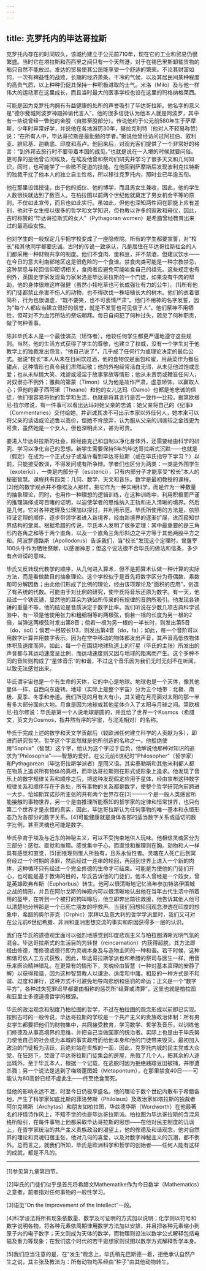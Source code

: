 ```yaml
---
---
---
```

title: 克罗托内的毕达哥拉斯
---




克罗托内存在的时间较久，该城约建立于公元前710年，现在它的工业和贸易仍很繁盛。当时它在塔拉斯和西西里之间只有一个天然港，对于在锡巴里斯卸载货物的船只自然不能放过。发达的贸易使其公民能享受一个舒适的繁荣。不论其财富如何，一次有裨益性的战败，长期的经济萧条，干冷的气候，以及其居民间某种程度的高贵气质，以上种种仍促其保持一种积极进取的士气。米洛（Milo）及与他一样伟大的运动家在这里成长，而且当时最大的医事学校也设在这里的玛格纳格莱西。

可能是因为克罗托内拥有有益健康的处所的声誉吸引了毕达哥拉斯。他名字的意义是“德尔斐城阿波罗神殿神谕代言人”，他的很多信徒认为他本人就是阿波罗，其中有一些说曾经一瞥他的金股（自膝至股部分）。传说他约于公元前580年生于萨摩斯，少年时异常好学，并说他在各地游历30年，赫拉克利特（他对人不轻易称赞）说：“在所有人中，毕达哥拉斯是最勤勉的学者。”据说他曾经访问过阿拉伯、叙利亚、腓尼基、迦勒底、印度和高卢。他回来后，对观光客们提供了一个非常好的格言：“到外邦去旅行时不要带着本国的成见。”也就是说在一入境的时候就要问俗。更可靠的是他曾访问埃及，在埃及他曾和祭司们研究并学习了很多天文和几何知识，同时，也可能学了一些微不足道的技能。在他回到萨摩斯后发现波利克拉特斯的独裁干扰了他本人的独立自主性格，所以移往克罗托内，那时业已年逾五旬。

他在那里设馆授徒。由于他的威仪、他的博学，而且男女生兼收，因此，他的学生人数很快就达到了数百人。在柏拉图以前两个世纪他就奠定了男女机会平等的原则，不仅如此宣传，而且也如此实行。虽如此，但他也深知两性间在职能上应有差别，他对于女生授以很多的哲学和文学知识，但也教以许多的家政和母仪，因此，古时称赞的“毕达哥拉斯式的女人”（Pythagoran women）是希腊曾经教育出来过的最高级女性。

他对学生的一般规定几乎把学校变成了一座隐修院。所有的学生都要宣誓，对“校长”和其他同学都要忠诚。古时的传说一致承认，凡是居住在毕达哥拉斯社会的人们都采用一种财物共享的制度。他们不食肉、蛋和豆，并不禁酒，但建议饮水——在今日的意大利南部地区这是很危险的一个食谱。禁食肉类可能是一种宗教禁忌，这种禁忌与轮回信仰密切相关，食肉者应避免可能啖食自己的祖先。这些规定也有例外，英国史学家发现角力家米洛是毕达哥拉斯的一个门徒，如果没有牛肉的帮助，他的身体很难这样强健（虽然小犊吃草也可长成强壮有力的公牛）。[1]所有他的门徒都禁止杀害不伤人的动物，也不得砍伐一株培植长大的树木。他们的衣着很简朴，行为也很谦虚，“既不要笑，也不可表情严肃”。他们不用神的名字发誓，因为“每个人都应当建立很好的信誉，就是不发誓也可见信于人”。他们祭神不用牺牲，但可对不为血污所玷的祭坛朝拜。每日自问犯了何种过失，疏忽了何种职责，做了何种善事。

除非毕氏本人是一个最佳演员（矫饰者），他较任何学生都更严谨地遵守这些规则。当然，他的生活方式获得了学生的尊敬，也建立了权威，没有一个学生对于他教学上的独裁发出怨言，“他自己说了”，几乎成了任何行为或理论决定的最后公式。据说“校长”本人从未在日间饮过酒，他的食物仅是面包和蜜，用蔬菜作为餐后甜点，这种情形也真令我们肃然起敬；他的外袍经常洁白无瑕，从未见他过饱或恋爱；也从未纵情大笑、戏谑或浸淫于故事掌故等情形；他从未责罚或鞭笞任何人，对奴隶亦不例外；雅典的第蒙（Timon）认为他是故作严肃，虚意矫饰，以赢取人心；但他的妻子西阿诺（Theano）和他的女儿达玛（Damo）也都是他忠诚的信徒，他们很容易将他的哲学和生活，也就是将其言行是否一致作一比较。据第欧根尼·拉尔修说，有一件事可以看出达玛对她父亲的忠诚：她父亲将自己的《纪事》（Commentaries）交付给她，并训诫其决不可出示本家以外任何人，她本来可以将父亲的谈话或论述售以高价，但她不肯放弃，认为服从父亲的训谕较之金钱更为可贵，虽然她是一个女人，但也深明此义，甚为可贵。

要进入毕达哥拉斯的社会，除经由克己和自制以净化身体外，还需要经由科学的研究、学习以净化自己的思想。新学生需要保持5年的毕达哥拉斯式沉默——也就是（假定）在成为一个正式分子或准许看到毕达哥拉斯（或在毕氏指导下学习？）以前，只能接受教训，不得发问或有所争辩。学者们也区分为两类：一类是外围学生（exoterici），一类是内部分子（esoterici），只有内部分子才能享受“校长”本人的秘密智慧。课程共有四类：几何、数学、天文和音乐。数学是最初教授的课程。[2]他的数学观点并不像埃及人那样，把它作为一种实用科学，而是作为一种数量的抽象理论，同时，也用作一种理想的逻辑训练，在这种训练中，利用积极而严谨的推理演绎成可目睹的证明，以迫使学者的思维纳入正轨和进入清晰的境界。然后是几何，它对各种定理及公理加以探讨，并利用示范。毕氏所使用的方法是，依照待证定理的顺序，逐步带领学者进入新境界，经由新境界的逐渐扩展，进而窥知世界结构的堂奥。根据希腊的传说，毕氏本人发明了很多定理：其中最重要的是三角形内各角之和等于两个直角，以及一个直角三角形斜边之平方等于其他两股平方之和。阿波罗德路斯（Apollodorus）告诉我们，当“校长”发现这个定理时，曾屠宰100头牛作为牺牲祭献，以感谢神恩；但这个说法很不合毕氏的做法和信条，多少有点诽谤的意味。

毕氏又反转现代教学的顺序，从几何进入算术，但不是把算术认做一种计算的实际方法，而是看做数目的抽象理论。这个学校似乎是首先将数字区分为奇偶数、素数和可分解因数；由此他们形成了比例的理论，经由该项理论及“面积的应用”，创造了有系统的代数。可能由于对比例的研究，使毕氏将音乐还原为数字。有一天，他经过一个铁匠铺，显然他的耳朵为铁砧所传来的有规律的音韵所吸引。他发现各铁锤的重量不等，他的结论是音质决定于数字比率。我们听说在少数几项古典科学试验中，有一项是他使用张力和粗细相等的两根弦，倘若一根的长度为另一根的2倍，当弹这两根弦时发出第8音；倘若一根为另一根的一半长时，则发出第5音（do，sol）；倘若一根较长1/3，则发出第4音（do，fa）；如此，每一个音阶可以用数字计算并用数字表示。因为在空中移动的物体都发出声音，其声音高低依物体体积及速度而异。如此，每一个在围绕地球轨道上的行星（毕氏的主张）所发出的声音都与其运动速度呈比例，而运动速度则又因与地球的距离而产生。这个多种不同的音阶则构成了“星体音乐”的和谐，不过这个音乐因为我们无时无刻不在听闻，以致无法感觉出来。

毕氏谓宇宙也是一个有生命的天体，它的中心是地球。地球也是一个天体，像其他星体一样，自西向东旋转。地球（实际上是整个宇宙）分为五个地带：北极、南极、夏季、冬季和赤道。我们所见的月有大有小，其关键在月亮面对太阳的那一半有多大部分面向大地。月食是因为地球或其他星体介入了太阳与月球之间。第欧根尼·拉尔修说：毕氏是第一个人说地球是圆的，并且给了世界一个Kosmos（希腊文，英文为Cosmos，指井然有序的宇宙，与混沌相对）的名称。

毕氏于完成上述的数学和天文学贡献后（较欧洲任何建立科学的人贡献为多），即进而研究哲学。哲学这个字显然就是他所创造的名称之一。他拒绝使用“Sophia”（智慧）这个字，他认为这个字过于自负，他解说他那种对知识的追求为“Philosophia”——智慧的爱好。在公元前6世纪时“Philosopher”（哲学家）和Pythagorean（毕达哥拉斯学派者）是同义语。其实泰勒斯和其他米利都人都在物质上追求所有物体的真相，而毕达哥拉斯则在形式或形象上追求。他发现了音乐上的数字规律关系和顺序之后，把这种发现假定应用于星体，经由宣布这种数字规律关系和顺序存在于各处，所有事物的关系都是数字，使整个哲学研究向前跨进一大步。恰如斯宾诺莎所主张的共有两个世界存在[3]——一个是一般人类感官所能接触的事物世界，另一个是由推理所能察知的哲学家的定律和恒常世界，也只有第二个世界才是永恒的真实，因此，毕达哥拉斯认为任何事物的唯一基本和永恒形态乃为各部分的数字关系。[4]可能健康就是身体各部的适当数字关系或适切的数字比例，甚至灵魂也可能是数字。

毕氏孕育于埃及与近东的神秘主义，可以不受拘束地供人玩味。他相信灵魂区分为三部分：感觉、直觉和推理。感觉集中于心，而直觉和推理则在胸。动物和人一样具有感觉和直觉，[5]而推理则惟人所独有，且系永恒性者。灵魂在人死亡后到冥府经过一个时期的涤罪，然后经过一连串的轮回，再回到世界上进入一个新的肉体，这种循环只有经过一个完全修德的生命才可结束。可能是为使他的门徒们开心，也可能是基于教诲的目的，毕氏告诉他的门徒们，他本人曾经是一个妓女，曾是英雄欧弗布斯（Euphorbus）转生。他可以很清晰地记忆当年参加特洛伊围城之战的情形，并且在阿尔戈斯的神殿内可以很清晰地认出他在当年古代生活中所着用的盔甲，在听到一个被打的狗叫嗥后，他立即奔出前往救援，他告诉其他人他可以清楚地分辨那是一个已死亡朋友的呼救声。当我们回想轮回观念渗透在印度的想象中，希腊的奥尔菲克（Orphic）崇拜以及意大利的哲学学派里时，我们又可对在公元前6世纪希腊、非洲和亚洲思想交流的事实和原因获得多一层的认识。

我们在毕氏的道德观里面可以强烈地感觉到印度悲观主义与柏拉图清晰光明气氛的混合。毕达哥拉斯式的生活目的为转世（reincarnation）内获得超脱，其方法即经由修德，而修德或德行即为灵魂本身及与造物主间的一种和谐。若干时候，这种和谐可依人工方式获致，因此，毕达哥拉斯学派也和希腊的祭司与医生一样，用音乐来医治精神错乱。在更常有的情形下，灵魂经由智慧（一种对基本真理的安静了解）以获得和谐，因为这种智慧教人以谦逊、适度和中庸。相反的一种方式是不和谐、过度和罪行，这种方式不可避免地导向悲剧和惩罚的命运；正义是一个“数字平方”，各种过失犯罪迟早都要由相称的惩罚所“结算或清算”。这里也就是柏拉图和亚里士多德道德哲学的根源。

毕氏的政治观念和制度乃柏拉图的哲学，不过在柏拉图的观念形成以前即已实现。按照古时的一般传说，毕达哥拉斯的学校是一个共产主义的贵族政治体制：所有男女学生都要把他们的财物集中，共同接受教育，学习数学、哲学及音乐，以训练他们修德及从事高境界的思维，并把自己当做国家的统治者。实际上也是由于毕氏努力使他自己的社会成为本城的事实政府而给他本身和他的门徒带来毁灭。最初加入政治的门徒极为活跃，且绝对站在贵族的一面，因此，克罗托内城的民主党或大众党，在狂怒下，焚毁了毕达哥拉斯门徒集会的房屋，杀戮了几个人，把其余的人逐出城外。至于毕氏本人，根据一个记载，在逃脱时因为拒绝践踏豆田被捕，并惨遭杀戮；另一个说法是逃到了梅塔蓬图姆（Metapontum），在那里禁食40日——可能认为80高龄已经不虚此生——终至绝食而死。

但他的影响永远不泯，时至今日仍极享盛名。他的理论于数个世纪内散布于希腊各地，产生了科学家如底比斯的菲洛劳斯（Philolaus）及政治家如塔拉斯的独裁者阿尔克塔斯（Archytas）和朋友如柏拉图，华兹德华斯（Wordworth）在他最著名的抒情诗作风上，不知不觉的也是毕达哥拉斯派。柏拉图为毕达哥拉斯的含混风格所吸引，在每件事物上他都采取毕达哥拉斯的思想——在他对民主制度的讥讽上，在哲学家统治的共产主义贵族政治的渴望上，他的修德及和谐观念，他对自然界的理论和灵魂归宿主张，他对几何的喜爱，以及对数字神秘主义的沉溺，都不例外。总而言之，就我们所知，毕氏是欧洲科学和哲学的创始者——任何人能有这样的成就，都是不凡的。



* * *



[1]参见第九章第四节。

[2]毕氏的门徒们似乎是首先将希腊文Mathematike作为今日数学（Mathematics）之意者，前者指对任何事物的一般性学习。

[3]语见“On the Improvement of the Intellect”一段。

[4]科学设法将所有现象依数量、数学及可证明的方式加以说明；化学则以符号和数字说明各物，将各种元素依周期律用数学方法加以安排，并且把各种元素缩小到原子内的电子数字；天文则成为天体的数学，而物理则设法以数学公式解释包括电磁及重力等现象；在我们这个时代的若干思想家则试图以数学方式解释哲学本身。

[5]我们应当注意的是，在“发生”观念上，毕氏稍先巴斯德一着，拒绝承认自然产生之说，其主张及教法为：所有动物均系经由“种子”由其他动物转生。